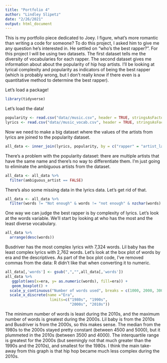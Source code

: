 ```yaml
---
title: "Portfolio 4"
author: "Lindley Slipetz"
date: "2/26/2021"
output: html_document
---
```


This is my portfolio piece dedicated to Joey. I figure, what's more romantic than writing a code for someone? To do this project, I asked him to give me any question he's interested in. He settled on "who's the best rapper?". For this project I will be using two datasets. The first dataset tells me the diversity of vocabularies for each rapper. The second dataset gives me information about about the popularity of hip hop artists. I'll be looking at lyrical complexity and popularity as indicators of being the best rapper (which is probably wrong, but I don't really know if there even is a quantitative method to determine the best rapper).

Let's load a package!

```r
library(tidyverse)
```

Let's load the data!

```r
popularity <- read.csv("data//music.csv", header = TRUE, stringsAsFactors = FALSE)
lyrics <- read.csv("data//music_vocab.csv", header = TRUE, stringsAsFactors = FALSE)
```


Now we need to make a big dataset where the values of the artists from lyrics are joined to the popularity dataset.

```r
all_data <- inner_join(lyrics, popularity, by = c("rapper" = "artist_lastfm"))
```

There's a problem with the popularity dataset: there are multiple artists that have the same name and there's no way to differentiate them. I'm just going to eliminate the ambiguous artists from the dataset.

```r
all_data <- all_data %>%
  filter(ambiguous_artist == FALSE)
```

There's also some missing data in the lyrics data. Let's get rid of that.

```r
all_data <- all_data %>%
  filter(words != "Not enough" & words != "not enough" & nzchar(words) == TRUE)
```

One way we can judge the best rapper is by complexity of lyrics. Let's look at the words variable. We'll start by looking at who has the most and the least diverse vocabulary.

```r
all_data %>%
  arrange(desc(words))
```

Busdriver has the most complex lyrics with 7,324 words. Lil baby has the least complex lyrics with 2,762 words. Let's look at the box plot of words by era and the descriptives. As part of the box plot code, I've removed commas from the data: R didn't like that when converting it to numeric.

```r
all_data[,'words'] <- gsub(",","",all_data[,'words'])
all_data %>%
   ggplot(aes(x=era, y= as.numeric(words), fill=era)) +
   geom_boxplot() +
  scale_y_continuous("Number of words used", breaks = c(1000, 2000, 3000, 4000, 5000, 6000, 7000, 8000), labels = c("1000", "2000", "3000", "4000", "5000", "6000", "7000", "8000")) +
  scale_x_discrete(name ="Era", 
                    limits=c("1980s", "1990s", 
                             "2000s", "2010s"))

```

The minimum number of words is least during the 2010s, and the maximum number of words is greatest during the 2000s. Lil baby is from the 2010s and Busdriver is from the 2000s, so this makes sense. The median from the 1980s to the 2000s stayed pretty constant (between 4500 and 5000), but it plummeted in the 2010s (between 3500 and 4000). The interquartile range is greatest for the 2000s (but seemingly not that much greater than the 1990s and the 2010s), and smallest for the 1980s. I think the main take-away from this graph is that hip hop became much less complex during the 2010s.
